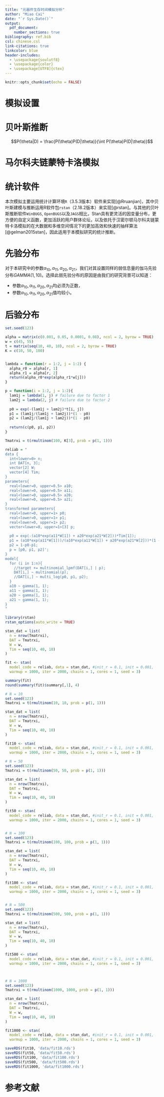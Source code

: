 ```yaml
---
title: "元器件生存时间模拟分析"
author: "Miao Cai"
date: "`r Sys.Date()`"
output: 
  pdf_document:
    number_sections: true
bibliography: ref.bib
csl: chinese.csl
link-citations: true
linkcolor: blue
header-includes:
  - \usepackage{soulutf8}
  - \usepackage{color}
  - \usepackage[UTF8]{ctex}
---
```


```r
knitr::opts_chunk$set(echo = FALSE)
```

# 模拟设置

\hl{\mbox{根据你写的内容，介绍模拟的背景，风险1和2，温度设置，检测时间以及样本量的设置等}}


# 贝叶斯推断

$$P(\theta|D) = \frac{P(\theta)P(D|\theta)}{\int P(\theta)P(D|\theta)}$$

\hl{\mbox{自己根据先前的文献写500字左右的贝叶斯推断的介绍，1面左右。}}

# 马尔科夫链蒙特卡洛模拟

\hl{\mbox{自己根据先前的文献写500字左右的马尔科夫链蒙特卡洛模拟的介绍，1面左右。}}

# 统计软件

本次模拟主要运用统计计算环境`R`（3.5.3版本）软件来实现[@Rruanjian]，其中贝叶斯建模与推断运用R软件包`rstan`（2.18.2版本）来实现[@rstan]。与其他的贝叶斯推断软件`WinBUGS`, `OpenBUGS`以及`JAGS`相比，Stan具有更灵活的因变量分布，更方便的自定义函数，更加活跃的用户群体论坛，以及依托于汉密尔顿马尔科夫链蒙特卡洛模拟的在大数据和多维空间情况下的更加高效和快速的抽样算法[@gelman2015stan]，因此适用于本模拟研究的统计推断。


# 先验分布

对于本研究中的参数$\alpha_{10}, \alpha_{11}, \alpha_{20}, \alpha_{21}$，我们对其设置同样的弱信息量的伽马先验分布$GAMMA(1, 10)$。选择此弱先验分布的原因是由我们的研究背景可以知道：

- 参数$\alpha_{10}, \alpha_{11}, \alpha_{20}, \alpha_{21}$均必须为正数，
- 参数$\alpha_{10}, \alpha_{11}, \alpha_{20}, \alpha_{21}$值均较小。



# 后验分布



```r
set.seed(123)

alpha = matrix(c(0.001, 0.05, 0.0001, 0.08), ncol = 2, byrow = TRUE)
w = c(45, 55)
t = matrix(seq(10, 40, 10), ncol = 2, byrow = TRUE)
K = c(10, 50, 100)


lambda = function(r = 1:2, j = 1:2) {
  alpha_r0 = alpha[r, 1]
  alpha_r1 = alpha[r, 2]
  return(alpha_r0*exp(alpha_r1*w[j]))
}

p = function(i = 1:2, j = 1:2){
  lam1j = lambda(1, j) # failure due to factor 1
  lam2j = lambda(2, j) # failure due to factor 2
  
  p0 = exp(-(lam1j + lam2j)*t[i, j])
  p1 = (lam1j/(lam1j + lam2j))*(1 - p0)
  p2 = (lam2j/(lam1j + lam2j))*(1 - p0)
  
  return(c(p0, p1, p2))
}

Tmatrxi = t(rmultinom(100, K[3], prob = p(1, 1)))
```


```r
reliab = "
data {
  int<lower=0> n;
  int DAT[n, 3];
  vector[2] W;
  vector[4] Tim;
}
parameters{
  real<lower=0, upper=0.5> a10; 
  real<lower=0, upper=0.5> a11;
  real<lower=0, upper=0.5> a20; 
  real<lower=0, upper=0.5> a21;
}
transformed parameters{
  real<lower=0, upper=1> p0; 
  real<lower=0, upper=1> p1; 
  real<lower=0, upper=1> p2;
  vector<lower=0, upper=1>[3] p;
  
  p0 = exp(-(a10*exp(a11*W[1]) + a20*exp(a21*W[2]))*Tim[1]);
  p1 = (a10*exp(a11*W[1]))/(a10*exp(a11*W[1]) + a20*exp(a21*W[2]))*(1 - p0);
  p2 = 1-p0-p1;
  p = [p0, p1, p2]';
}
model{
  for (i in 1:n){
    //target += multinomial_lpmf(DAT[i,] | p);
    DAT[i,] ~ multinomial(p);
    //DAT[i,] ~ multi_log(p0, p1, p2);
  }
  a10 ~ gamma(1, 1);
  a11 ~ gamma(1, 1);
  a20 ~ gamma(1, 1);
  a21 ~ gamma(1, 1);
}
"

library(rstan)
rstan_options(auto_write = TRUE)

stan_dat = list(
  n = nrow(Tmatrxi),
  DAT = Tmatrxi,
  W = w,
  Tim = seq(10, 40, 10)
)

fit <- stan(
  model_code = reliab, data = stan_dat, #init_r = 0.1, init = 0.001, 
  warmup = 1000, iter = 2000, chains = 1, cores = 1, seed = 3)

summary(fit)
round(summary(fit)$summary[,1], 4)
```

```r
# N = 10
set.seed(123)
Tmatrxi = t(rmultinom(10, 10, prob = p(1, 1)))

stan_dat = list(
  n = nrow(Tmatrxi),
  DAT = Tmatrxi,
  W = w,
  Tim = seq(10, 40, 10)
)

fit10 <- stan(
  model_code = reliab, data = stan_dat, #init_r = 0.1, init = 0.001, 
  warmup = 1000, iter = 2000, chains = 1, cores = 1, seed = 3)

# N = 50
set.seed(123)
Tmatrxi = t(rmultinom(50, 50, prob = p(1, 1)))

stan_dat = list(
  n = nrow(Tmatrxi),
  DAT = Tmatrxi,
  W = w,
  Tim = seq(10, 40, 10)
)

fit50 <- stan(
  model_code = reliab, data = stan_dat, #init_r = 0.1, init = 0.001, 
  warmup = 1000, iter = 2000, chains = 1, cores = 1, seed = 3)


# N = 100
set.seed(123)
Tmatrxi = t(rmultinom(100, 100, prob = p(1, 1)))

stan_dat = list(
  n = nrow(Tmatrxi),
  DAT = Tmatrxi,
  W = w,
  Tim = seq(10, 40, 10)
)

fit100 <- stan(
  model_code = reliab, data = stan_dat, #init_r = 0.1, init = 0.001, 
  warmup = 1000, iter = 2000, chains = 1, cores = 1, seed = 3)


# N = 500
set.seed(123)
Tmatrxi = t(rmultinom(500, 500, prob = p(1, 1)))

stan_dat = list(
  n = nrow(Tmatrxi),
  DAT = Tmatrxi,
  W = w,
  Tim = seq(10, 40, 10)
)

fit500 <- stan(
  model_code = reliab, data = stan_dat, #init_r = 0.1, init = 0.001, 
  warmup = 1000, iter = 2000, chains = 1, cores = 1, seed = 3)



# N = 1000
set.seed(123)
Tmatrxi = t(rmultinom(1000, 1000, prob = p(1, 1)))

stan_dat = list(
  n = nrow(Tmatrxi),
  DAT = Tmatrxi,
  W = w,
  Tim = seq(10, 40, 10)
)

fit1000 <- stan(
  model_code = reliab, data = stan_dat, #init_r = 0.1, init = 0.001, 
  warmup = 1000, iter = 2000, chains = 1, cores = 1, seed = 3)

saveRDS(fit10, 'data/fit10.rds')
saveRDS(fit50, 'data/fit50.rds')
saveRDS(fit100, 'data/fit100.rds')
saveRDS(fit500, 'data/fit500.rds')
saveRDS(fit1000, 'data/fit1000.rds')
```

# 参考文献{-}